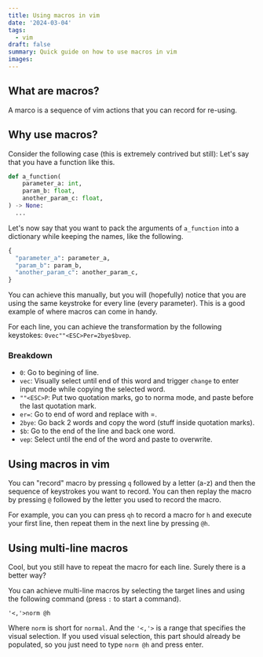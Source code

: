```yaml
---
title: Using macros in vim
date: '2024-03-04'
tags: 
  - vim
draft: false
summary: Quick guide on how to use macros in vim
images: 
---
```


## What are macros?
A marco is a sequence of vim actions that you can record for re-using.

## Why use macros?
Consider the following case (this is extremely contrived but still):
Let's say that you have a function like this.

```python
def a_function(
    parameter_a: int,
    param_b: float,
    another_param_c: float,
) -> None:
  ...
```

Let's now say that you want to pack the arguments of `a_function` into a dictionary while keeping the names, like the following.

```python
{
  "parameter_a": parameter_a,
  "param_b": param_b,
  "another_param_c": another_param_c,
}
```

You can achieve this manually, but you will (hopefully) notice that you are using the same keystroke for every line (every parameter).
This is a good example of where macros can come in handy.

For each line, you can achieve the transformation by the following keystokes: `0vec""<ESC>Per=2bye$bvep`.

### Breakdown
- `0`: Go to begining of line.
- `vec`: Visually select until end of this word and trigger `change` to enter input mode while copying the selected word.
- `""<ESC>P`: Put two quotation marks, go to norma mode, and paste before the last quotation mark.
- `er=`: Go to end of word and replace with =.
- `2bye`: Go back 2 words and copy the word (stuff inside quotation marks).
- `$b`: Go to the end of the line and back one word.
- `vep`: Select until the end of the word and paste to overwrite.

## Using macros in vim
You can "record" macro by pressing `q` followed by a letter (a-z) and then the sequence of keystrokes you want to record.
You can then replay the macro by pressing `@` followed by the letter you used to record the macro.

For example, you can you can press `qh` to record a macro for `h` and execute your first line, then repeat them in the next line by pressing `@h`.

## Using multi-line macros
Cool, but you still have to repeat the macro for each line.
Surely there is a better way?

You can achieve multi-line macros by selecting the target lines and using the following command (press `:` to start a command).
```
'<,'>norm @h
```
Where `norm` is short for `normal`.
And the `'<,'>` is a range that specifies the visual selection.
If you used visual selection, this part should already be populated, so you just need to type `norm @h` and press enter.
